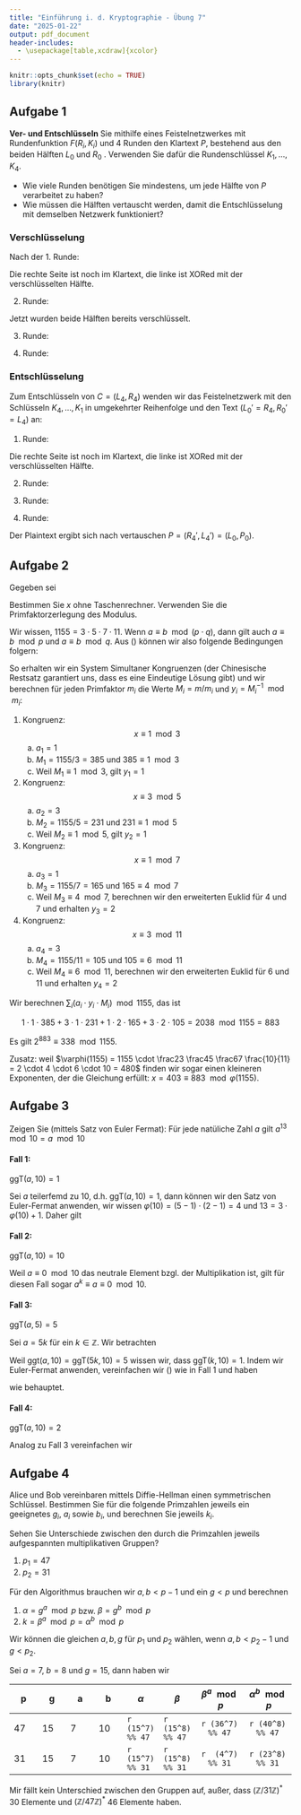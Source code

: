 ```yaml
---
title: "Einführung i. d. Kryptographie - Übung 7"
date: "2025-01-22"
output: pdf_document
header-includes:
  - \usepackage[table,xcdraw]{xcolor}
---
```


```r
knitr::opts_chunk$set(echo = TRUE)
library(knitr)
```

## Aufgabe 1

\color{blue}
**Ver- und Entschlüsseln** Sie mithilfe eines Feistelnetzwerkes mit Rundenfunktion 
$F(R_i, K_i)$ und 4 Runden den Klartext $P$, bestehend aus den beiden
Hälften $L_0$ und $R_0$ . Verwenden Sie dafür die Rundenschlüssel $K_1, \ldots, K_4$.

* Wie viele Runden benötigen Sie mindestens, um jede Hälfte von $P$ verarbeitet zu haben?
* Wie müssen die Hälften vertauscht werden, damit die Entschlüsselung mit demselben Netzwerk funktioniert?

\color{black}
### Verschlüsselung

Nach der 1. Runde:

\begin{align}
L_1 &= R_0 \\
R_1 &= L_0 \oplus F(R_0, K_1)
\end{align}

Die rechte Seite ist noch im Klartext, die linke ist XORed mit der verschlüsselten Hälfte.    
    
2. Runde:

\begin{align}
L_2 &= R_1\\ 
    &= L_0 \oplus F(R_0, K_1) \\
R_2 &= L_1 \oplus F(R_1, K_2) \\
    &= R_0 \oplus F(L_0 \oplus F(R_0, K_1), K_2)
\end{align}
    
Jetzt wurden beide Hälften bereits verschlüsselt.
    
3. Runde:

\begin{align}
L_3 &= R_2 \\ 
R_3 &= L_2 \oplus F(R_2, K_3) 
\end{align}



4. Runde:

\begin{align}
L_4 &= R_3 \\
R_4 &= L_3 \oplus F(R_3, K_4) 
\end{align}

### Entschlüsselung

Zum Entschlüsseln von $C = (L_4, R_4)$ wenden wir das Feistelnetzwerk mit den Schlüsseln $K_4, \ldots, K_1$ in umgekehrter Reihenfolge und den Text $(L_0' = R_4, R_0' = L_4)$ an:

1. Runde:

\begin{align*}
L'_1 &= R_0' = L_4 \overset{(9)}{=} R_3\\
R'_1 &= L_0' \oplus F(R_0', K_4) \\
     &= R_4 \oplus F(L_4, K_4) \\
     &= R_4 \oplus F(R_3, K_4) \\
     &\overset{(10)}{=} \big(L_3 \oplus F(R_3, K_4)\big) \oplus F(R_3, K_4) \\
     &= L_3
\end{align*}

Die rechte Seite ist noch im Klartext, die linke ist XORed mit der verschlüsselten Hälfte.    
    
2. Runde:

\begin{align*}
L'_2 &= R_1' = L_3 \overset{(7)}{=} R_2 \\ 
R'_2 &= L_1' \oplus F(R_1', K_3) \\
    &= R_3 \oplus F(R_2, K_3) \\
    &\overset{(8)}{=} \big(L_2 \oplus F(R_2, K_3)\big) \oplus F(R_2, K_3) \\
    &= L_2
\end{align*}
    
3. Runde:

\begin{align*}
L'_3 &= R_2' = L_2 \overset{(3)}{=} R_1 \\ 
R'_3 &= L_2' \oplus F(R_2', K_2) \\
    &= R_2 \oplus F(R_1, K_2) \\
    &\overset{(5)}{=} \big(L_1 \oplus F(R_1, K_2)\big) \oplus F(R_1, K_2) \\
    &= L_1
\end{align*}



4. Runde:

\begin{align*}
L'_4 &= R_3' = L_1 \overset{(1)}{=} R_0 \\
R'_4 &= L_3' \oplus F(R_3', K_1) \\
    &= R_1 \oplus F(R_0, K_1) \\
    &\overset{(2)}{=} \big(L_0 \oplus F(R_0, K_1) \big) \oplus F(R_0, K_1) \\
    &= L_0
\end{align*}

Der Plaintext ergibt sich nach vertauschen $P = (R_4', L_4') = (L_0, P_0)$.

\newpage
## Aufgabe 2

\color{blue}
Gegeben sei 

\begin{equation} \label{eq:2a}
2^x \mod 1155 = 338. 
\end{equation}

Bestimmen Sie $x$ ohne Taschenrechner. Verwenden Sie die Primfaktorzerlegung des Modulus.


\color{black}
Wir wissen, $1155 = 3 \cdot 5 \cdot 7 \cdot 11$. Wenn $a \equiv b \mod (p \cdot q)$, dann gilt auch $a \equiv b \mod p$ und $a \equiv b \mod q$. 
Aus (\ref{eq:2a}) können wir also folgende Bedingungen folgern:

\begin{align}
  2^x \mod  3 &= 338 \mod  3 \equiv 2 &\Rightarrow x \equiv 1 \mod 3\\
  2^x \mod  5 &= 338 \mod  5 \equiv 3 &\Rightarrow x \equiv 3 \mod 5 \\
  2^x \mod  7 &= 338 \mod  7 \equiv 2 &\Rightarrow x \equiv 1 \mod 7 \\
  2^x \mod 11 &= 338 \mod 11 \equiv 8 &\Rightarrow x \equiv 3 \mod 11 
\end{align}

So erhalten wir ein System Simultaner Kongruenzen (der Chinesische Restsatz 
garantiert uns, dass es eine Eindeutige Lösung gibt) und wir berechnen für jeden 
Primfaktor $m_i$ die Werte $M_i = m / m_i$ und $y_i = M_i^{-1} \mod m_i$:

1. Kongruenz: $$x \equiv 1 \mod 3$$
    a. $a_1 = 1$
    a. $M_1 = 1155/3 = 385$ und $385 \equiv 1 \mod 3$
    b. Weil $M_1 \equiv 1 \mod 3$, gilt $y_1 = 1$
1. Kongruenz: $$x \equiv 3 \mod 5$$
    a. $a_2 = 3$
    a. $M_2 = 1155/5 = 231$ und $231 \equiv 1 \mod 5$
    b. Weil $M_2 \equiv 1 \mod 5$, gilt $y_2 = 1$
1. Kongruenz: $$x \equiv 1 \mod 7$$
    a. $a_3 = 1$
    a. $M_3 = 1155/7 = 165$ und $165 \equiv 4 \mod 7$
    b. Weil $M_3 \equiv 4 \mod 7$, berechnen wir den erweiterten Euklid für 4 und 7 und erhalten $y_3 = 2$
1. Kongruenz: $$x \equiv 3 \mod 11$$
    a. $a_4 = 3$
    a. $M_4 = 1155/11 = 105$ und $105 \equiv 6 \mod 11$
    b. Weil $M_4 \equiv 6 \mod 11$, berechnen wir den erweiterten Euklid für 6 und 11 und erhalten $y_4 = 2$

Wir berechnen $\sum_i (a_i \cdot y_i \cdot M_i) \mod 1155$, das ist 

$$1 \cdot 1 \cdot 385 + 3 \cdot 1 \cdot 231 + 1 \cdot 2 \cdot 165 + 3 \cdot 2 \cdot 105 = 2038 \mod 1155 = 883$$

Es gilt $2^{883} \equiv 338 \mod 1155$.

Zusatz: weil $\varphi(1155) = 1155 \cdot \frac23 \frac45 \frac67 \frac{10}{11} = 2 \cdot 4 \cdot 6 \cdot 10 = 480$ finden wir sogar einen kleineren Exponenten, der die Gleichung erfüllt: $x = 403 \equiv 883 \mod \varphi(1155)$.
 
## Aufgabe 3

\color{blue}
Zeigen Sie (mittels Satz von Euler Fermat): Für jede natüliche Zahl $a$ gilt $a^{13} \mod 10 = a \mod 10$

\color{black}
#### Fall 1:
ggT$(a, 10) = 1$  

Sei $a$ teilerfemd zu 10, d.h. $\text{ggT}(a, 10) = 1$, dann können wir den Satz von Euler-Fermat anwenden, wir wissen
$\varphi(10) = (5-1)\cdot(2-1) = 4$ und $13 = 3 \cdot \varphi(10) + 1$. Daher gilt

\begin{align}
a^{13} \mod 10 &= a^{3 \cdot \varphi(10) + 1} \mod 10 = \\
 &= \big(a^{\varphi(10)}\big)^3 \cdot a \mod 10 \equiv 1 \cdot a \mod 10
\end{align}

#### Fall 2: 
ggT$(a, 10) = 10$  

Weil $a \equiv 0 \mod 10$ das neutrale Element bzgl. der Multiplikation ist, gilt für diesen Fall sogar $a^k \equiv a \equiv 0 \mod 10$.

#### Fall 3: 
ggT$(a, 5) = 5$

Sei $a = 5k$ für ein $k \in \mathbb{Z}$. Wir betrachten 

\begin{equation}\label{eq:1}
  a^{13} \mod 10 = (5k)^{13} \mod 15 = 5^{13}k^{13} \mod 10. 
\end{equation}

Weil ggt$(a, 10) = \text{ggT}(5k, 10) = 5$ wissen wir, dass ggT$(k, 10) = 1$.
Indem wir Euler-Fermat anwenden, vereinfachen wir (\ref{eq:1}) wie in Fall 1 und haben

\begin{equation}
a^{13} \mod 10 \equiv 5^{13} \mod 10 = 1220703125 \mod 10 \equiv 5,
\end{equation}

wie behauptet.

#### Fall 4: 
ggT$(a, 10) = 2$

Analog zu Fall 3 vereinfachen wir

\begin{equation}
  a^{13} \mod 10 \equiv 2^13 \mod 10 = 8192 \mod 10 \equiv 2
\end{equation}
 
\newpage
## Aufgabe 4

\color{blue}
Alice und Bob vereinbaren mittels Diffie-Hellman einen symmetrischen
Schlüssel. Bestimmen Sie für die folgende Primzahlen jeweils ein geeignetes $g_i$, $a_i$
sowie $b_i$, und berechnen Sie jeweils $k_i$. 

Sehen Sie Unterschiede zwischen den durch die Primzahlen jeweils aufgespannten multiplikativen Gruppen?

1. $p_1 = 47$
2. $p_2 = 31$

\color{black}
Für den Algorithmus brauchen wir $a, b < p-1$ und ein $g < p$ und berechnen

1. $\alpha = g^a \mod p$ bzw. $\beta = g^b \mod p$
2. $k = \beta^a \mod p = \alpha^b \mod p$

Wir können die gleichen $a, b, g$ für $p_1$ und $p_2$ wählen, wenn $a, b < p_2 - 1$ und $g < p_2$.

Sei $a = 7$, $b = 8$ und $g = 15$, dann haben wir

|p|g|a|b|$\alpha$|$\beta$|$\beta^a \mod p$|$\alpha^b \mod p$|
|---|---|---|---|---|---|:---:|:---:|
|47|15|7|10|`r (15^7) %% 47`|`r (15^8) %% 47`|`r (36^7) %% 47`|`r (40^8) %% 47`|
|31|15|7|10|`r (15^7) %% 31`|`r (15^8) %% 31`|`r  (4^7) %% 31`|`r (23^8) %% 31`|

Mir fällt kein Unterschied zwischen den Gruppen auf, außer, dass $(\mathbb{Z}/31\mathbb{Z})^*$ 30 Elemente und $(\mathbb{Z}/47\mathbb{Z})^*$ 46 Elemente haben.




